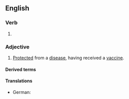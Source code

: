 ==English==

===Verb===
{{head|en|verb form}}

# {{en-past of|vaccinate}}

===Adjective===
{{en-adj}}

# [[protect|Protected]] from a [[disease]], having received a [[vaccine]].
#: {{ux|en|I'll come and see you again once I'm fully '''vaccinated'''.}}

====Derived terms====
{{col4|en
|fully vaccinated
|nonvaccinated
|partially vaccinated
|unvaccinated
}}

====Translations====
{{trans-top|vaccinated}}
{{trans-mid}}
* German: {{t+|de|geimpft}}
{{trans-bottom}}